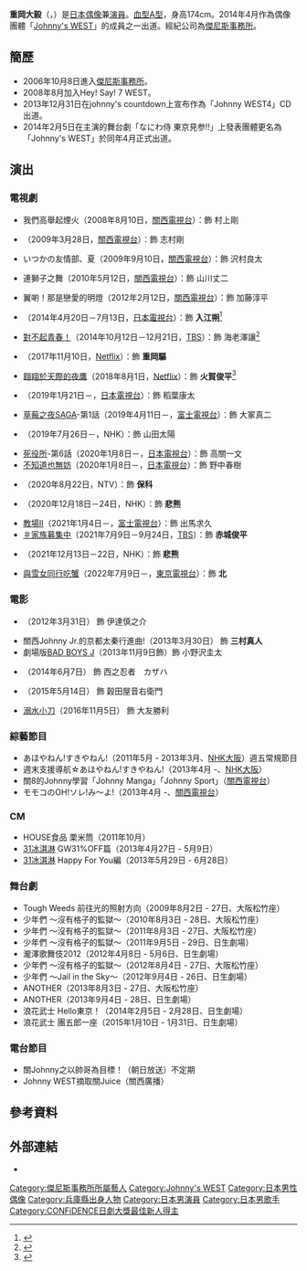 {{ActorActress
|姓名=重岡大毅
|類型=男藝人
|外文名   = {{lang|ja|重岡 大毅}}
|外文     = ja
|羅馬拼音 = Shigeoka Daiki
|暱稱= {{lang|ja|しげ}}、{{lang|ja|大毅}}、{{lang|ja|しげっち}}、{{lang|ja|シゲピー}}、{{lang|ja|しげちゃん}}
|出生日期= {{birth_date_and_age|1992|8|26}}
|語言= [[日語|日語]]
|國籍= {{JPN}}
|出生地點={{JPN}}・[[兵庫縣|兵庫縣]]<ref>{{Cite web |url=http://www.johnnys-net.jp/page?id=profile&artist=29&lang=zh_tw |title=Johnny's net > ジャニーズWEST > Profile |accessdate=2016-01-22 |archive-date=2016-03-26 |archive-url=https://web.archive.org/web/20160326031824/http://www.johnnys-net.jp/page?id=profile&artist=29&lang=zh_tw |dead-url=no }}</ref>
|活躍年代 = 2006年10月8日至今
|出道日期= 2014年4月23日
|出道作= {{link-ja|這樣不是很好嗎|ええじゃないか}}
|網站=
|相關團體=[[Johnny's_WEST|Johnny's WEST]]
|唱片公司=[[傑尼斯娛樂|傑尼斯娛樂]]
|經紀公司=[[傑尼斯事務所|傑尼斯事務所]]
|IMDb = 4249314
}}
{{Japanese|japanese=重岡 大毅|kana=しげおか だいき|romaji=Shigeoka Daiki}}

'''重岡大毅'''（{{jpn|j=重岡 大毅|hg=しげおか だいき|rm=Shigeoka Daiki}}，{{bd|1992年|8月26日|||Shigeoka Daiki}}）是[[日本|日本]][[偶像|偶像]]兼[[演員|演員]]。[[血型|血型]][[A型|A型]]，身高174cm。2014年4月作為偶像團體「[[Johnny's_WEST|Johnny's WEST]]」的成員之一出道。經紀公司為[[傑尼斯事務所|傑尼斯事務所]]。

== 簡歷 ==
*2006年10月8日進入[[傑尼斯事務所|傑尼斯事務所]]。
*2008年8月加入Hey! Say! 7 WEST。
*2013年12月31日在johnny's countdown上宣布作為「Johnny WEST4」CD出道。
*2014年2月5日在主演的舞台劇「なにわ侍 東京見参!!」上發表團體更名為「Johnny's WEST」於同年4月正式出道。

== 演出 ==
=== 電視劇 ===
* {{link-ja|DRAMATIC-J|DRAMATIC-J}} 我們高舉起煙火（2008年8月10日，[[關西電視台|關西電視台]]）：飾 村上剛
* {{link-ja|武士轉校生 〜吾等武士之道〜|サムライ転校生 〜我ガ道ハ武士道ナリ〜}}（2009年3月28日，[[關西電視台|關西電視台]]）：飾 志村剛
* {{link-ja|DRAMADA-J|DRAMADA-J}} いつかの友情部、夏（2009年9月10日，[[關西電視台|關西電視台]]）：飾 沢村良太
* {{link-ja|誰也不知道的J學園|誰も知らないJ学園}} 連獅子之舞（2010年5月12日，[[關西電視台|關西電視台]]）：飾 山川丈二
* 翼喲！那是戀愛的明燈（2012年2月12日，[[關西電視台|關西電視台]]）：飾 加藤淳平
* {{link-ja|SHARK〜2nd Season〜|SHARK}}（2014年4月20日－7月13日，[[日本電視台|日本電視台]]）：飾 '''入江朔'''<ref>{{Cite web|url=http://www.ntv.co.jp/shark2/chart/index.html|title=『SHARK〜2nd Season〜』公式網頁 > 相關圖|accessdate=2015-08-14|archive-date=2020-03-21|archive-url=https://web.archive.org/web/20200321090300/http://www.ntv.co.jp/shark2/chart/index.html|dead-url=no}}</ref>
* [[對不起青春！|對不起青春！]]（2014年10月12日－12月21日，[[TBS|TBS]]）：飾 海老澤讓<ref>{{Cite web |url=http://www.tbs.co.jp/gomenne_tbs/cast/ |title=日曜劇場『ごめんね青春!』公式サイト > キャスト |accessdate=2015-08-14 |archive-date=2021-02-18 |archive-url=https://web.archive.org/web/20210218215541/https://www.tbs.co.jp/gomenne_tbs/cast/ |dead-url=no }}</ref>
*{{link-ja|爆炎轉校生|炎の転校生 REBORN}}（2017年11月10日，[[Netflix|Netflix]]）：飾 '''重岡驅'''
*[[翱翔於天際的夜鷹|翱翔於天際的夜鷹]]（2018年8月1日，[[Netflix|Netflix]]）：飾 '''火賀俊平'''<ref>{{Cite web |url=https://yodaka-switched.com/ |title=『宇宙を駆けるよだか』官方網站 |accessdate=2018-08-08 |archive-url=https://web.archive.org/web/20191102125910/https://yodaka-switched.com/ |archive-date=2019-11-02 |dead-url=yes }}</ref>
*{{link-ja|節約搖滾|節約ロック}}（2019年1月21日－，[[日本電視台|日本電視台]]）：飾 稻葉康太
*[[草莓之夜SAGA|草莓之夜SAGA]]-第1話（2019年4月11日－，[[富士電視台|富士電視台]]）：飾 大冢真二
*{{link-ja|這個不可以報銷|これは経費で落ちません!}}（2019年7月26日－，NHK）：飾 山田太陽
*[[死役所|死役所]]-第6話（2020年1月8日－，[[日本電視台|日本電視台]]）：飾 高關一文 
*[[不知道也無妨|不知道也無妨]]（2020年1月8日－，[[日本電視台|日本電視台]]）：飾 野中春樹
*{{link-ja|誰都不知道的志村健‐留下的最後訊息‐|誰も知らない志村けん -残してくれた最後のメッセージ-}}（2020年8月22日，NTV）：飾 '''保科'''
*{{link-ja|悲熊|キューライス}}（2020年12月18日－24日，NHK）：飾 '''悲熊'''
*[[教場|教場]]II（2021年1月4日－，[[富士電視台|富士電視台]]）：飾 出馬求久
*[[＃家族募集中|＃家族募集中]]（2021年7月9日－9月24日，[[TBS|TBS]]）：飾 '''赤城俊平'''
*{{link-ja|悲熊2|キューライス}}（2021年12月13日－22日，NHK）：飾 '''悲熊'''
*[[與雪女同行吃蟹|與雪女同行吃蟹]]（2022年7月9日－，[[東京電視台|東京電視台]]）：飾 '''北'''

===電影=== 
* {{link-ja|宿舍菲斯！〜最後的七不思議〜|寮フェス! 〜最後の七不思議〜}}（2012年3月31日） 飾 伊達慎之介
* 關西Johnny Jr.的京都太秦行進曲!（2013年3月30日） 飾 '''三村真人'''
* 劇場版[[BAD_BOYS_搞怪少年#電影（2013年）|BAD BOYS J]]（2013年11月9日飾）飾 小野沢圭太
* {{link-ja|傑尼斯忍者來訪！通往未來的戰爭|忍ジャニ参上! 未来への戦い}}（2014年6月7日） 飾 西之忍者　カザハ
* {{link-ja|殿下萬萬稅|殿、利息でござる!}}（2015年5月14日） 飾 穀田屋音右衛門
* [[溺水小刀|溺水小刀]]（2016年11月5日） 飾 大友勝利

===綜藝節目===
<!-- ゲスト出演は不要。レギュラーのみ -->
* あほやねん!すきやねん!（2011年5月 - 2013年3月、[[NHK大阪|NHK大阪]]）週五常規節目
* 週末支援導航☆あほやねん!すきやねん!（2013年4月 -、[[NHK大阪|NHK大阪]]）
* 關8的Johnny學習「Johnny Manga」「Johnny Sport」（[[關西電視台|關西電視台]]）
* モモコのOH!ソレ!み〜よ!（2013年4月 -、[[關西電視台|關西電視台]]）

===CM===
* HOUSE食品 栗米筒（2011年10月）
* [[31冰淇淋|31冰淇淋]] GW31%OFF篇（2013年4月27日 - 5月9日）
* [[31冰淇淋|31冰淇淋]] Happy For You編（2013年5月29日 - 6月28日）

===舞台劇===
* Tough Weeds 前往光的照射方向（2009年8月2日 - 27日、大阪松竹座）
* 少年們 〜沒有格子的監獄〜（2010年8月3日 - 28日、大阪松竹座）
* 少年們 〜沒有格子的監獄〜（2011年8月3日 - 27日、大阪松竹座）
* 少年們 〜沒有格子的監獄〜（2011年9月5日 - 29日、日生劇場）
* 瀧澤歌舞伎2012（2012年4月8日 - 5月6日、日生劇場）
* 少年們 〜沒有格子的監獄〜（2012年8月4日 - 27日、大阪松竹座）
* 少年們 〜Jail in the Sky〜（2012年9月4日 - 26日、日生劇場）
* ANOTHER（2013年8月3日 - 27日、大阪松竹座）
* ANOTHER（2013年9月4日 - 28日、日生劇場）
* 浪花武士 Hello東京！（2014年2月5日 - 2月28日、日生劇場）
* 浪花武士 團五郎一座（2015年1月10日 - 1月31日、日生劇場）

=== 電台節目 ===
*關Johnny之以帥哥為目標！（朝日放送）不定期
*Johnny WEST摘取關Juice（關西廣播）

==參考資料==
{{reflist}} 

== 外部連結 ==
*{{IMDb name|id=4249314}}


{{傑尼斯事務所}}
{{Johnny's WEST}}
{{CONFiDENCE日劇大獎最佳新人}} 
{{Authority Control}}
{{DEFAULTSORT:Shigeoka Daiki}}

[[Category:傑尼斯事務所所屬藝人|Category:傑尼斯事務所所屬藝人]]
[[Category:Johnny's_WEST|Category:Johnny's WEST]]
[[Category:日本男性偶像|Category:日本男性偶像]]
[[Category:兵庫縣出身人物|Category:兵庫縣出身人物]]
[[Category:日本男演員|Category:日本男演員]]
[[Category:日本男歌手|Category:日本男歌手]]
[[Category:CONFiDENCE日劇大獎最佳新人得主|Category:CONFiDENCE日劇大獎最佳新人得主]]